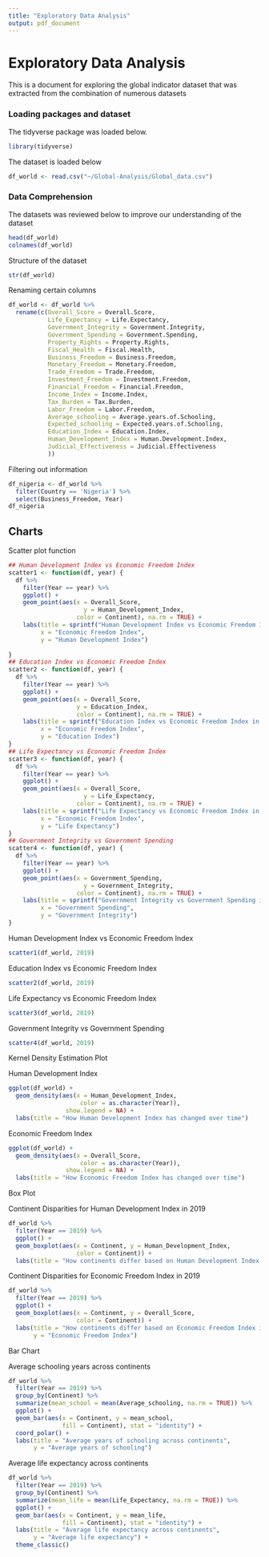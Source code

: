 ```yaml
---
title: "Exploratory Data Analysis"
output: pdf_document
---
```


# Exploratory Data Analysis

This is a document for exploring the global indicator dataset that was extracted from the combination of numerous datasets

### Loading packages and dataset

The tidyverse package was loaded below.

```r
library(tidyverse)
```

The dataset is loaded below

```r
df_world <- read.csv("~/Global-Analysis/Global_data.csv")
```

### Data Comprehension

The datasets was reviewed below to improve our understanding of the dataset

```r
head(df_world)
colnames(df_world)
```

Structure of the dataset
```r
str(df_world)
```

Renaming certain columns
```r
df_world <- df_world %>%
  rename(c(Overall_Score = Overall.Score, 
           Life_Expectancy = Life.Expectancy,
           Government_Integrity = Government.Integrity,
           Government_Spending = Government.Spending,
           Property_Rights = Property.Rights,
           Fiscal_Health = Fiscal.Health,
           Business_Freedom = Business.Freedom,
           Monetary_Freedom = Monetary.Freedom,
           Trade_Freedom = Trade.Freedom,
           Investment_Freedom = Investment.Freedom,
           Financial_Freedom = Financial.Freedom,
           Income_Index = Income.Index,
           Tax_Burden = Tax.Burden,
           Labor_Freedom = Labor.Freedom,
           Average_schooling = Average.years.of.Schooling,
           Expected_schooling = Expected.years.of.Schooling,
           Education_Index = Education.Index,
           Human_Development_Index = Human.Development.Index,
           Judicial_Effectiveness = Judicial.Effectiveness
           ))
```

Filtering out information

```r
df_nigeria <- df_world %>% 
  filter(Country == 'Nigeria') %>%
  select(Business_Freedom, Year)
df_nigeria
```

## Charts

Scatter plot function

```r
## Human Development Index vs Economic Freedom Index
scatter1 <- function(df, year) {
  df %>% 
    filter(Year == year) %>% 
    ggplot() + 
    geom_point(aes(x = Overall_Score, 
                     y = Human_Development_Index, 
                   color = Continent), na.rm = TRUE) +
    labs(title = sprintf("Human Development Index vs Economic Freedom Index in %d", year), 
         x = "Economic Freedom Index",
         y = "Human Development Index")
    
}
## Education Index vs Economic Freedom Index
scatter2 <- function(df, year) {
  df %>% 
    filter(Year == year) %>% 
    ggplot() + 
    geom_point(aes(x = Overall_Score, 
                   y = Education_Index, 
                   color = Continent), na.rm = TRUE) +
    labs(title = sprintf("Education Index vs Economic Freedom Index in %d", year), 
         x = "Economic Freedom Index",
         y = "Education Index")
}
## Life Expectancy vs Economic Freedom Index
scatter3 <- function(df, year) {
  df %>% 
    filter(Year == year) %>% 
    ggplot() + 
    geom_point(aes(x = Overall_Score, 
                     y = Life_Expectancy, 
                   color = Continent), na.rm = TRUE) +
    labs(title = sprintf("Life Expectancy vs Economic Freedom Index in %d", year), 
         x = "Economic Freedom Index",
         y = "Life Expectancy")
}
## Government Integrity vs Government Spending
scatter4 <- function(df, year) {
  df %>% 
    filter(Year == year) %>% 
    ggplot() + 
    geom_point(aes(x = Government_Spending, 
                     y = Government_Integrity, 
                   color = Continent), na.rm = TRUE) +
    labs(title = sprintf("Government Integrity vs Government Spending in %d", year), 
         x = "Government Spending",
         y = "Government Integrity")
}
```

Human Development Index vs Economic Freedom Index

```r
scatter1(df_world, 2019)
```

Education Index vs Economic Freedom Index

```r
scatter2(df_world, 2019)
```

Life Expectancy vs Economic Freedom Index

```r
scatter3(df_world, 2019)
```
Government Integrity vs Government Spending
```r
scatter4(df_world, 2019)
```

Kernel Density Estimation Plot

Human Development Index

```r
ggplot(df_world) +
  geom_density(aes(x = Human_Development_Index, 
                    color = as.character(Year)),
                show.legend = NA) +
  labs(title = "How Human Development Index has changed over time")
```

Economic Freedom Index

```r
ggplot(df_world) +
  geom_density(aes(x = Overall_Score, 
                    color = as.character(Year)),
                show.legend = NA) +
  labs(title = "How Economic Freedom Index has changed over time")
```

Box Plot

Continent Disparities for Human Development Index in 2019

```r
df_world %>% 
  filter(Year == 2019) %>% 
  ggplot() + 
  geom_boxplot(aes(x = Continent, y = Human_Development_Index,
                   color = Continent)) +
  labs(title = "How continents differ based on Human Development Index in 2019")
```

Continent Disparities for Economic Freedom Index in 2019

```r
df_world %>% 
  filter(Year == 2019) %>% 
  ggplot() + 
  geom_boxplot(aes(x = Continent, y = Overall_Score,
                   color = Continent)) +
  labs(title = "How continents differ based on Economic Freedom Index in 2019", 
       y = "Economic Freedom Index")
```

Bar Chart

Average schooling years across continents

```r
df_world %>% 
  filter(Year == 2019) %>% 
  group_by(Continent) %>% 
  summarize(mean_school = mean(Average_schooling, na.rm = TRUE)) %>% 
  ggplot() +
  geom_bar(aes(x = Continent, y = mean_school, 
               fill = Continent), stat = "identity") +
  coord_polar() +
  labs(title = "Average years of schooling across continents", 
       y = "Average years of schooling")
```
Average life expectancy across continents

```r
df_world %>% 
  filter(Year == 2019) %>% 
  group_by(Continent) %>% 
  summarize(mean_life = mean(Life_Expectancy, na.rm = TRUE)) %>% 
  ggplot() +
  geom_bar(aes(x = Continent, y = mean_life, 
               fill = Continent), stat = "identity") +
  labs(title = "Average life expectancy across continents", 
       y = "Average life expectancy") +
  theme_classic()
```
